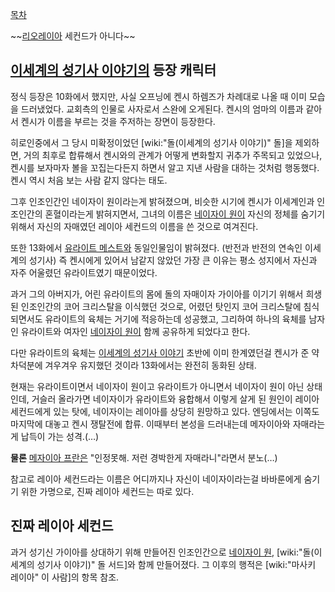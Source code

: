 [[목차]]

~~[[리오레이아]] 세컨드가 아니다~~
== [[이세계의 성기사 이야기]]의 등장 캐릭터 ==
정식 등장은 10화에서 했지만, 사실 오프닝에 켄시 하렘즈가 차례대로 나올 때 이미 모습을 드러냈었다. 교회측의 인물로 사자로서 스완에 오게된다. 켄시의 엄마의 이름과 같아서 켄시가 이름을 부르는 것을 주저하는 장면이 등장한다. 

히로인중에서 그 당시 미확정이었던 [wiki:"돌(이세계의 성기사 이야기)" 돌]을 제외하면, 거의 최후로 합류해서 켄시와의 관계가 어떻게 변화할지 귀추가 주목되고 있었으나, 켄시를 보자마자 볼을 꼬집는다든지 하면서 알고 지낸 사람을 대하는 것처럼 행동했다. 켄시 역시 처음 보는 사람 같지 않다는 태도. 

그후 인조인간인 네이자이 원이라는게 밝혀졌으며, 비슷한 시기에 켄시가 이세계인과 인조인간의 혼혈이라는게 밝혀지면서, 그녀의 이름은 [[네이자이 원]]이 자신의 정체를 숨기기 위해서 자신의 자매였던 레이아 세컨드의 이름을 쓴 것으로 여겨진다.

또한 13화에서 [[유라이트 메스트]]와 동일인물임이 밝혀졌다. (반전과 반전의 연속인 이세계의 성기사) 즉 켄시에게 있어서 남같지 않았던 가장 큰 이유는 평소 성지에서 자신과 자주 어울렸던 유라이트였기 때문이었다.

과거 그의 아버지가, 어린 유라이트의 몸에 돌의 자매이자 가이아를 이기기 위해서 희생된 인조인간의 코어 크리스탈을 이식했던 것으로, 어렸던 탓인지 코어 크리스탈에 침식되면서도 유라이트의 육체는 거기에 적응하는데 성공했고, 그리하여 하나의 육체를 남자인 유라이트와 여자인 [[네이자이 원]]이 함께 공유하게 되었다고 한다.

다만 유라이트의 육체는 [[이세계의 성기사 이야기]] 초반에 이미 한계였던걸 켄시가 준 약차덕분에 겨우겨우 유지했던 것이라 13화에서는 완전히 동화된 상태.

현재는 유라이트이면서 네이자이 원이고 유라이트가 아니면서 네이자이 원이 아닌 상태인데, 거슬러 올라가면 네이자이가 유라이트와 융합해서 이렇게 살게 된 원인이 레이아 세컨드에게 있는 탓에, 네이자이는 레이아를 상당히 원망하고 있다. 엔딩에서는 이쪽도 마지막에 대놓고 켄시 쟁탈전에 합류. 이때부터 본성을 드러내는데 메자이아와 자매라는게 납득이 가는 성격.(…)

'''물론''' [[메자이아 프란]]은 "인정못해. 저런 경박한게 자매라니"라면서 분노(…)

참고로 레이아 세컨드라는 이름은 어디까지나 자신이 네이자이라는걸 바바룬에게 숨기기 위한 가명으로, 진짜 레이아 세컨드는 따로 있다.

== 진짜 레이아 세컨드 ==
과거 성기신 가이아를 상대하기 위해 만들어진 인조인간으로 [[네이자이 원]], [wiki:"돌(이세계의 성기사 이야기)" 돌 서드]와 함께 만들어졌다. 그 이후의 행적은 [wiki:"마사키 레이아" 이 사람]의 항목 참조.
